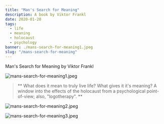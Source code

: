 ---
title: "Man's Search for Meaning"
description: A book by Viktor Frankl
date: 2020-01-20
tags:
  - life
  - meaning
  - holocaust
  - psychology
banner: ./mans-search-for-meaning1.jpeg
slug: "/mans-search-for-meaning"
---

Man's Search for Meaning by Viktor Frankl

![mans-search-for-meaning1.jpeg](mans-search-for-meaning1.jpeg)

> ** What does it mean to truly live life? What gives it it's meaning? A window into the effects of the holocaust from a psychological point-of-view; also, "logotherapy". **

![mans-search-for-meaning2.jpeg](mans-search-for-meaning2.jpeg)

![mans-search-for-meaning3.jpeg](mans-search-for-meaning3.jpeg)